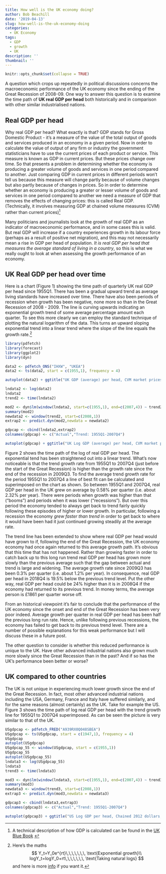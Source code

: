 ```yaml
---
title: How well is the UK economy doing?
author: Bob Beachill
date: '2019-04-13'
slug: how-well-is-the-uk-economy-doing
categories:
  - UK Economy
tags:
  - GDP
  - growth
  - UK
description: ''
thumbnail: ''
---
```


```r
knitr::opts_chunk$set(collapse = TRUE)
```

A question which crops up repeatedly in political discussions concerns the macroeconomic performance of the UK economy since the ending of the Great Recession of 2008-09. One way to answer this question is to examine the time path of **UK real GDP per head** both historically and in comparison with other similar industrialised nations.

## Real GDP per head
Why real GDP per head? What exactly is that? GDP stands for Gross Domestic Product - it's a measure of the value of the total output of goods and services produced in an economy in a given period. Now in order to calculate the value of output of any firm or industry the government statisticians have to use the current prices of each product or service. This measure is known as GDP in current prices. But these prices change over time. So that presents a problem in determining whether the economy is producing a greater volume of goods and services in one period compared to another. Just comparing GDP in current prices in different periods won't tell us because this measure will change partly because of volume changes but also partly because of changes in prices. So in order to determine whether an economy is producing a greater or lesser volume of goods and services in one period compared to another we need a measure of GDP that removes the effects of changing prices: this is called Real GDP. (Technically, it involves measuring GDP at chained volume measures (CVM) rather than current prices)^[A technical description of how GDP is calculated can be found in the [UK Blue Book](https://www.ons.gov.uk/economy/grossdomesticproductgdp/compendium/unitedkingdomnationalaccountsthebluebook/2018/anintroductiontotheuknationalaccounts){target="_blank"} ]

Many politicians and journalists look at the growth of real GDP as an indicator of macroeconomic performance, and in some cases this is valid. But real GDP will increase if a country experiences growth in its labour force (perhaps as a result of positive net migration), and this may not necessarily mean a rise in GDP per head of population. *It is real GDP per head that measures the average standard of living in a country*, so this is what we really ought to look at when assessing the growth performance of an economy.

## UK Real GDP per head over time
Here is a chart (Figure 1) showing the time path of quarterly UK real GDP per head since 1955Q1. There has been a gradual upward trend as average living standards have increased over time. There have also been periods of recession when growth has been negative, none more so than in the Great Recession of 2008 - 2009. The line is curving upwards indicating an exponential growth trend of some average percentage amount each quarter. To see this more clearly we can employ the standard technique of plotting the natural logarithm of the data. This turns an upward sloping exponential trend into a linear trend where the slope of the line equals the growth rate.^[Here’s the maths$$
Y_t=Y_0e^{rt}\,\,\,\,\,\,\, \text{Exponential growth}\\
logY_t=logY_0+rt\,\,\,\,\,\,\, \text{Taking natural logs}
$$ and here is more [info](https://en.wikipedia.org/wiki/Exponential_growth){target="_blank"} if you want it.]

```r
library(pdfetch)
library(forecast)
library(ggplot2)
library(dyn)
```

```r
data2 <- pdfetch_ONS("IHXW", "UKEA")
data2 <- ts(data2, start = c(1955,1), frequency = 4)

autoplot(data2) + ggtitle("UK GDP (average) per head, CVM market prices, SA\n1955Q1 - 2018Q4") + ylab("£, CVM") + xlab("") + theme(plot.title=element_text(size=12, family="Verdana", face="bold", colour="#2A62C0")) + annotate("label", x = 2000, y = 2500, label = "Source: ONS, code IHXW")
```

```r
lndata2 <- log(data2)
lndata2
trend2 <- time(lndata2)

mod2 <- dyn$lm(window(lndata2, start=c(1955,1), end=c(2007,4)) ~ trend2)
summary(mod2)
newdata2 <- window(trend2, start=c(2008,1))
extrap2 <- predict.dyn(mod2,newdata = newdata2)

gdpcap <- cbind(lndata2,extrap2)
colnames(gdpcap) <- c("Actual","Trend: 1955Q1-2007Q4")
```

```r
autoplot(gdpcap) + ggtitle("UK Log GDP (average) per head, CVM market prices, SA\n1955Q1 - 2018Q4") + ylab("log") + xlab("") + theme(legend.position = "bottom") + guides(colour=guide_legend(title=NULL)) + scale_x_continuous(limits=c(1950,2020), breaks=seq(1950,2020,by=10)) + theme(plot.title=element_text(size=12, family="Verdana", face="bold", colour="#2A62C0")) + annotate("label", x = 2000, y = 8.0, label = "Trend growth = 0.58 % per quarter")
```

Figure 2 shows the time path of the log of real GDP per head. The exponential tend has been straightened out into a linear trend. What’s now noticeable is that the trend growth rate from 1955Q1 to 2007Q4 (just before the start of the Great Recession) is higher than the growth rate since the end of the recession in 2009Q3. To find the average trend growth rate for the period 1955Q1 to 2007Q4 a line of best fit can be calculated and superimposed on the chart as shown. So between 1955Q1 and 2007Q4, real GDP per head in the UK grew on average by 0.58% per quarter (i.e. about 2.32% per year). There were periods when growth was higher than that (“booms”) and periods when it was lower (“recessions”). But over this period the economy tended to always get back to trend fairly quickly following these episodes of higher or lower growth. In particular, following a recession the economy *grew faster than trend* in order to get back to where it would have been had it just continued growing steadily at the average rate.

The trend line has been extended to show where real GDP per head would have grown to if, following the end of the Great Recession, the UK economy economy had once again returned to this average growth path. It’s obvious that this time that has not happened. Rather than growing faster in order to catch back up to this long run trend real GDP per head has grown more slowly than the previous average such that the gap between actual and trend is large and widening. The average growth rate since 2009Q3 has been 0.3% per quarter (i.e. about 1.2% per year). In consequence, real GDP per head in 2018Q4 is 19.5% below the previous trend level. Put the other way, real GDP per head could be 24% higher than it is in 2008Q4 if the economy had returned to its previous trend. In money terms, the average person is £1861 per quarter worse off.

From an historical viewpoint it’s fair to conclude that the performance of the UK economy since the onset and end of the Great Recession has been very poor indeed. Average growth per quarter in real GDP per head has been half the previous long run rate. Hence, unlike following previous recessions, the economy has failed to get back to its previous trend level. There are a number of possible explanations for this weak performance but I will discuss these in a future post.

The other question to consider is whether this reduced performance is unique to the UK. Have other advanced industrial nations also grown much more slowly since the Great Recession than in the past? And if so has the UK’s performance been better or worse?

## UK compared to other countries
The UK is not unique in experiencing much lower growth since the end of the Great Recession. In fact, most other advanced industrial nations including the USA, Germany, France and Italy have suffered similarly, and for the same reasons (almost certainly) as the UK. Take for example the US. Figure 3 shows the time path of log real GDP per head with the trend growth line for 1955Q1 to 2007Q4 superimposed. As can be seen the picture is very similar to that of the UK.

```r
USgdpcap <- pdfetch_FRED("A939RX0Q048SBEA")
USgdpcap <- ts(USgdpcap, start = c(1947,1), frequency = 4)
USgdpcap
autoplot(USgdpcap)
USgdpcap_55 <- window(USgdpcap, start = c(1955,1))
USgdpcap_55
autoplot(USgdpcap_55)
lndata3 <- log(USgdpcap_55)
lndata3
trend3 <- time(lndata3)

mod3 <- dyn$lm(window(lndata3, start=c(1955,1), end=c(2007,4)) ~ trend3)
summary(mod3)
newdata3 <- window(trend3, start=c(2008,1))
extrap3 <- predict.dyn(mod3,newdata = newdata3)

gdpcap3 <- cbind(lndata3,extrap3)
colnames(gdpcap3) <- c("Actual","Trend: 1955Q1-2007Q4")
```

```r
autoplot(gdpcap3) + ggtitle("US Log GDP per head, Chained 2012 dollars, SAAR\n1955Q1 - 2018Q4") + ylab("log") + xlab("") + theme(legend.position = "bottom") + guides(colour=guide_legend(title=NULL)) + scale_x_continuous(limits=c(1950,2020), breaks=seq(1950,2020,by=10)) + theme(plot.title=element_text(size=12, family="Verdana", face="bold", colour="#2A62C0")) + annotate("label", x = 2000, y = 10, label = "Source: FRED")
```